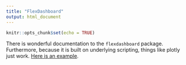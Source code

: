 ---
title: "FlexDashboard"
output: html_document
---

```{r setup, include=FALSE}
knitr::opts_chunk$set(echo = TRUE)
```

There is wonderful documentation to the `flexdashboard` package.  Furthermore, because it is built on underlying scripting, things like plotly just work.  [Here is an example](https://rww.science/flexdashboard/flexdashboard.html).
